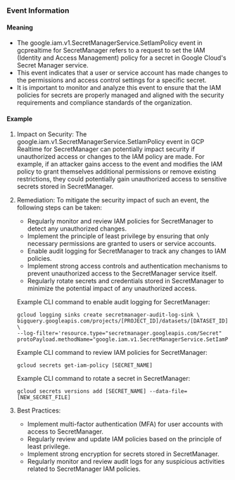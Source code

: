 
### Event Information

#### Meaning

- The google.iam.v1.SecretManagerService.SetIamPolicy event in gcprealtime for SecretManager refers to a request to set the IAM (Identity and Access Management) policy for a secret in Google Cloud's Secret Manager service.
- This event indicates that a user or service account has made changes to the permissions and access control settings for a specific secret.
- It is important to monitor and analyze this event to ensure that the IAM policies for secrets are properly managed and aligned with the security requirements and compliance standards of the organization.

#### Example

1. Impact on Security: The google.iam.v1.SecretManagerService.SetIamPolicy event in GCP Realtime for SecretManager can potentially impact security if unauthorized access or changes to the IAM policy are made. For example, if an attacker gains access to the event and modifies the IAM policy to grant themselves additional permissions or remove existing restrictions, they could potentially gain unauthorized access to sensitive secrets stored in SecretManager.

2. Remediation: To mitigate the security impact of such an event, the following steps can be taken:

   - Regularly monitor and review IAM policies for SecretManager to detect any unauthorized changes.
   - Implement the principle of least privilege by ensuring that only necessary permissions are granted to users or service accounts.
   - Enable audit logging for SecretManager to track any changes to IAM policies.
   - Implement strong access controls and authentication mechanisms to prevent unauthorized access to the SecretManager service itself.
   - Regularly rotate secrets and credentials stored in SecretManager to minimize the potential impact of any unauthorized access.

   Example CLI command to enable audit logging for SecretManager:
   ```
   gcloud logging sinks create secretmanager-audit-log-sink \
   bigquery.googleapis.com/projects/[PROJECT_ID]/datasets/[DATASET_ID] \
   --log-filter='resource.type="secretmanager.googleapis.com/Secret" protoPayload.methodName="google.iam.v1.SecretManagerService.SetIamPolicy"'
   ```

   Example CLI command to review IAM policies for SecretManager:
   ```
   gcloud secrets get-iam-policy [SECRET_NAME]
   ```

   Example CLI command to rotate a secret in SecretManager:
   ```
   gcloud secrets versions add [SECRET_NAME] --data-file=[NEW_SECRET_FILE]
   ```

3. Best Practices:
   - Implement multi-factor authentication (MFA) for user accounts with access to SecretManager.
   - Regularly review and update IAM policies based on the principle of least privilege.
   - Implement strong encryption for secrets stored in SecretManager.
   - Regularly monitor and review audit logs for any suspicious activities related to SecretManager IAM policies.

